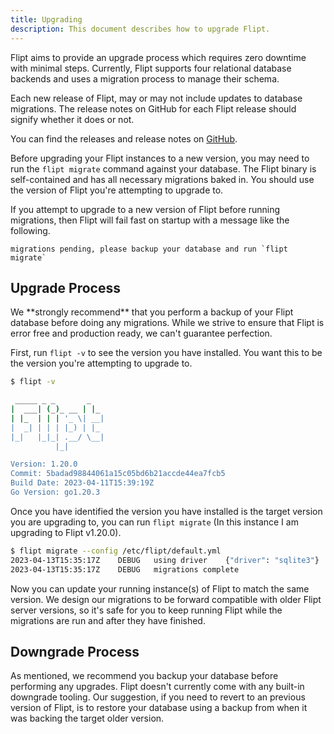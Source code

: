 ```yaml
---
title: Upgrading
description: This document describes how to upgrade Flipt.
---
```


Flipt aims to provide an upgrade process which requires zero downtime with minimal steps.
Currently, Flipt supports four relational database backends and uses a migration process to manage their schema.

Each new release of Flipt, may or may not include updates to database migrations.
The release notes on GitHub for each Flipt release should signify whether it does or not.

You can find the releases and release notes on [GitHub](https://github.com/flipt-io/flipt/releases).

Before upgrading your Flipt instances to a new version, you may need to run the `flipt migrate` command against your database.
The Flipt binary is self-contained and has all necessary migrations baked in.
You should use the version of Flipt you're attempting to upgrade to.

<Note>
If you attempt to upgrade to a new version of Flipt before running migrations, then Flipt will fail fast on startup with a message like the following.

```
migrations pending, please backup your database and run `flipt migrate`
```

</Note>

## Upgrade Process

<Warning>
  We **strongly recommend** that you perform a backup of your Flipt database
  before doing any migrations. While we strive to ensure that Flipt is error
  free and production ready, we can't guarantee perfection.
</Warning>

First, run `flipt -v` to see the version you have installed.
You want this to be the version you're attempting to upgrade to.

```sh
$ flipt -v

 _____ _ _       _
|  ___| (_)_ __ | |_
| |_  | | | '_ \| __|
|  _| | | | |_) | |_
|_|   |_|_| .__/ \__|
          |_|

Version: 1.20.0
Commit: 5badad98844061a15c05bd6b21accde44ea7fcb5
Build Date: 2023-04-11T15:39:19Z
Go Version: go1.20.3
```

Once you have identified the version you have installed is the target version you are upgrading to, you can run `flipt migrate` (In this instance I am upgrading to Flipt v1.20.0).

```sh
$ flipt migrate --config /etc/flipt/default.yml
2023-04-13T15:35:17Z	DEBUG	using driver	{"driver": "sqlite3"}
2023-04-13T15:35:17Z	DEBUG	migrations complete
```

Now you can update your running instance(s) of Flipt to match the same version.
We design our migrations to be forward compatible with older Flipt server versions, so it's safe for you to keep running Flipt while the migrations are run and after they have finished.

## Downgrade Process

As mentioned, we recommend you backup your database before performing any upgrades.
Flipt doesn't currently come with any built-in downgrade tooling.
Our suggestion, if you need to revert to an previous version of Flipt, is to restore your database using a backup from when it was backing the target older version.
